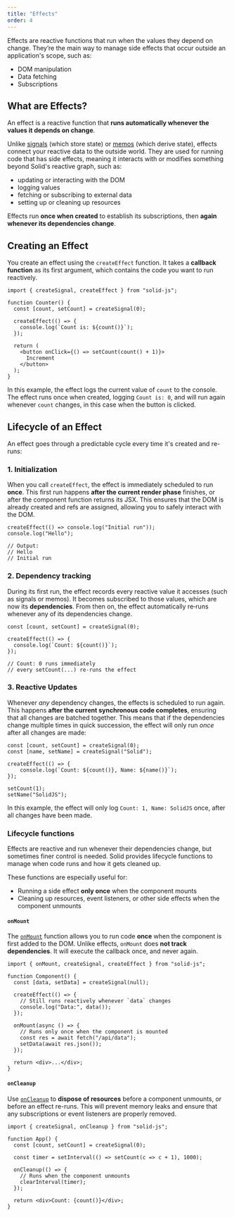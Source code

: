 ```yaml
---
title: "Effects"
order: 4
---
```


Effects are reactive functions that run when the values they depend on change.
They’re the main way to manage side effects that occur outside an application's scope, such as:
- DOM manipulation
- Data fetching
- Subscriptions

## What are Effects?

An effect is a reactive function that **runs automatically whenever the values it depends on change**.

Unlike [signals](/basics/signals) (which store state) or [memos](/basics/derived-state) (which derive state), effects connect your reactive data to the outside world.
They are used for running code that has side effects, meaning it interacts with or modifies something beyond Solid's reactive graph, such as:

- updating or interacting with the DOM
- logging values
- fetching or subscribing to external data
- setting up or cleaning up resources

Effects run **once when created** to establish its subscriptions, then **again whenever its dependencies change**.

## Creating an Effect

You create an effect using the `createEffect` function.
It takes a **callback function** as its first argument, which contains the code you want to run reactively.

```tsx
import { createSignal, createEffect } from "solid-js";

function Counter() {
  const [count, setCount] = createSignal(0);

  createEffect(() => {
    console.log(`Count is: ${count()}`);
  });

  return (
    <button onClick={() => setCount(count() + 1)}>
      Increment
    </button>
  );
}
```

In this example, the effect logs the current value of `count` to the console.
The effect runs once when created, logging `Count is: 0`, and will run again whenever `count` changes, in this case when the button is clicked.

## Lifecycle of an Effect

An effect goes through a predictable cycle every time it's created and re-runs:

### 1. **Initialization**

When you call `createEffect`, the effect is immediately scheduled to run **once**.
This first run happens **after the current render phase** finishes, or after the component function returns its JSX.
This ensures that the DOM is already created and refs are assigned, allowing you to safely interact with the DOM.

```tsx
createEffect(() => console.log("Initial run"));
console.log("Hello");

// Output:
// Hello
// Initial run
```

### 2. **Dependency tracking**

During its first run, the effect records every reactive value it accesses (such as signals or memos).
It becomes subscribed to those values, which are now its **dependencies**.
From then on, the effect automatically re‑runs whenever any of its dependencies change.

```tsx
const [count, setCount] = createSignal(0);

createEffect(() => {
  console.log(`Count: ${count()}`);
});

// Count: 0 runs immediately
// every setCount(...) re‑runs the effect
```

### 3. **Reactive Updates**

Whenever *any* dependency changes, the effects is scheduled to run again.
This happens **after the current synchronous code completes**, ensuring that all changes are batched together.
This means that if the dependencies change multiple times in quick succession, the effect will only run *once* after all changes are made:

```tsx
const [count, setCount] = createSignal(0);
const [name, setName] = createSignal("Solid");

createEffect(() => {
    console.log(`Count: ${count()}, Name: ${name()}`);
});

setCount(1);
setName("SolidJS"); 
```

In this example, the effect will only log `Count: 1, Name: SolidJS` once, after all changes have been made.

### Lifecycle functions

Effects are reactive and run whenever their dependencies change, but sometimes finer control is needed.
Solid provides lifecycle functions to manage when code runs and how it gets cleaned up.

These functions are especially useful for:
- Running a side effect **only once** when the component mounts
- Cleaning up resources, event listeners, or other side effects when the component unmounts

#### `onMount`

The [`onMount`](TODO) function allows you to run code **once** when the component is first added to the DOM.
Unlike effects, `onMount` does **not track dependencies**.
It will execute the callback once, and never again.

```tsx
import { onMount, createSignal, createEffect } from "solid-js";

function Component() {
  const [data, setData] = createSignal(null);

  createEffect(() => {
    // Still runs reactively whenever `data` changes
    console.log("Data:", data());
  });

  onMount(async () => {
    // Runs only once when the component is mounted
    const res = await fetch("/api/data");
    setData(await res.json());
  });

  return <div>...</div>;
}
```

#### `onCleanup`

Use [`onCleanup`](TODO) to **dispose of resources** before a component unmounts, or before an effect re-runs.
This will prevent memory leaks and ensure that any subscriptions or event listeners are properly removed.

```tsx
import { createSignal, onCleanup } from "solid-js";

function App() {
  const [count, setCount] = createSignal(0);

  const timer = setInterval(() => setCount(c => c + 1), 1000);

  onCleanup(() => {
    // Runs when the component unmounts
    clearInterval(timer);
  });

  return <div>Count: {count()}</div>;
}
```

